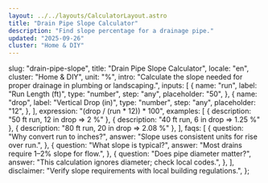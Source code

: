 ```yaml
---
layout: ../../layouts/CalculatorLayout.astro
title: "Drain Pipe Slope Calculator"
description: "Find slope percentage for a drainage pipe."
updated: "2025-09-26"
cluster: "Home & DIY"
---
```



  slug: "drain-pipe-slope",
  title: "Drain Pipe Slope Calculator",
  locale: "en",
  cluster: "Home & DIY",
  unit: "%",
  intro:
    "Calculate the slope needed for proper drainage in plumbing or landscaping.",
  inputs: [
    {
      name: "run",
      label: "Run Length (ft)",
      type: "number",
      step: "any",
      placeholder: "50",
    },
    {
      name: "drop",
      label: "Vertical Drop (in)",
      type: "number",
      step: "any",
      placeholder: "12",
    },
  ],
  expression: "(drop / (run * 12)) * 100",
  examples: [
    { description: "50 ft run, 12 in drop ⇒ 2 %" },
    { description: "40 ft run, 6 in drop ⇒ 1.25 %" },
    { description: "80 ft run, 20 in drop ⇒ 2.08 %" },
  ],
  faqs: [
    {
      question: "Why convert run to inches?",
      answer: "Slope uses consistent units for rise over run.",
    },
    {
      question: "What slope is typical?",
      answer: "Most drains require 1–2% slope for flow.",
    },
    {
      question: "Does pipe diameter matter?",
      answer: "This calculation ignores diameter; check local codes.",
    },
  ],
  disclaimer: "Verify slope requirements with local building regulations.",
};

<Calculator schema={schema} />
